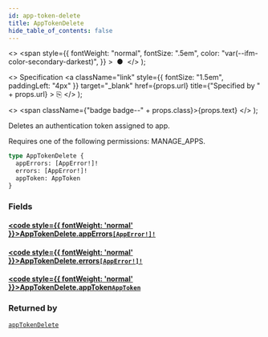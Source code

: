 ```yaml
---
id: app-token-delete
title: AppTokenDelete
hide_table_of_contents: false
---
```


  <>
    <span
      style={{
        fontWeight: "normal",
        fontSize: ".5em",
        color: "var(--ifm-color-secondary-darkest)",
      }}
    >
      &nbsp;●&nbsp;
    </span>
  </>
);

  <>
    Specification
    <a
      className="link"
      style={{ fontSize: "1.5em", paddingLeft: "4px" }}
      target="\_blank"
      href={props.url}
      title={"Specified by " + props.url}
    >
      ⎘
    </a>
  </>
);

  <>
    <span className={"badge badge--" + props.class}>{props.text}</span>
  </>
);

Deletes an authentication token assigned to app.

Requires one of the following permissions: MANAGE_APPS.

```graphql
type AppTokenDelete {
  appErrors: [AppError!]!
  errors: [AppError!]!
  appToken: AppToken
}
```

### Fields

#### [<code style={{ fontWeight: 'normal' }}>AppTokenDelete.<b>appErrors</b></code>](#)<Bullet />[`[AppError!]!`](../../api-reference/objects/app-error) <Badge class="secondary" text="non-null"/> <Badge class="secondary" text="object"/>

>

#### [<code style={{ fontWeight: 'normal' }}>AppTokenDelete.<b>errors</b></code>](#)<Bullet />[`[AppError!]!`](../../api-reference/objects/app-error) <Badge class="secondary" text="non-null"/> <Badge class="secondary" text="object"/>

>

#### [<code style={{ fontWeight: 'normal' }}>AppTokenDelete.<b>appToken</b></code>](#)<Bullet />[`AppToken`](../../api-reference/objects/app-token) <Badge class="secondary" text="object"/>

>

### Returned by

[`appTokenDelete`](../../api-reference/mutations/app-token-delete) <Badge class="secondary" text="mutation"/>
